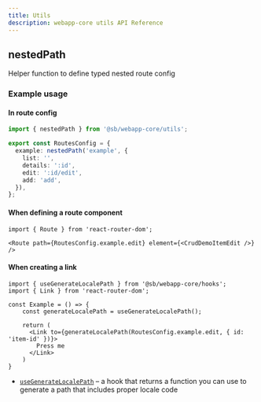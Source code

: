 ```yaml
---
title: Utils
description: webapp-core utils API Reference
---
```


## nestedPath
Helper function to define typed nested route config

### Example usage

#### In route config
```ts showLineNumbers
import { nestedPath } from '@sb/webapp-core/utils';

export const RoutesConfig = {
  example: nestedPath('example', {
    list: '',
    details: ':id',
    edit: ':id/edit',
    add: 'add',
  }),
};
```

#### When defining a route component


```tsx
import { Route } from 'react-router-dom';

<Route path={RoutesConfig.example.edit} element={<CrudDemoItemEdit />} />
```

#### When creating a link

```tsx showLineNumbers
import { useGenerateLocalePath } from '@sb/webapp-core/hooks';
import { Link } from 'react-router-dom';

const Example = () => {
    const generateLocalePath = useGenerateLocalePath();

    return (
      <Link to={generateLocalePath(RoutesConfig.example.edit, { id: 'item-id' })}>
        Press me
      </Link>
    )
}
```

- [`useGenerateLocalePath`](./hooks#usegeneratelocalepath) – a hook that returns a function you can use to generate a
path that includes proper locale code
